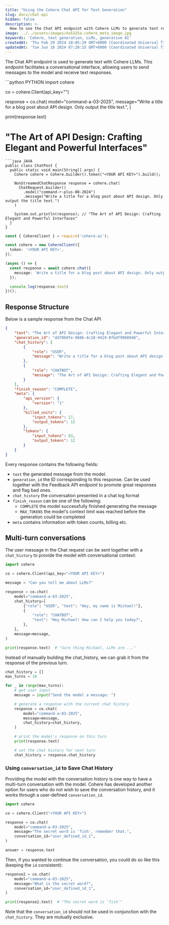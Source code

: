 ```yaml
---
title: "Using the Cohere Chat API for Text Generation"
slug: docs/chat-api
hidden: false
description: >-
  How to use the Chat API endpoint with Cohere LLMs to generate text responses in a conversational interface.
image: ../../assets/images/4a5325a-cohere_meta_image.jpg
keywords: 'Cohere, text generation, LLMs, generative AI'
createdAt: 'Thu Feb 29 2024 18:05:29 GMT+0000 (Coordinated Universal Time)'
updatedAt: 'Tue Jun 18 2024 07:20:15 GMT+0000 (Coordinated Universal Time)'
---
```

The Chat API endpoint is used to generate text with Cohere LLMs. This endpoint facilitates a conversational interface, allowing users to send messages to the model and receive text responses.

<CodeBlocks>
```python PYTHON
import cohere

co = cohere.Client(api_key="<YOUR API KEY>")

response = co.chat(
    model="command-a-03-2025",
    message="Write a title for a blog post about API design. Only output the title text.",
)

print(response.text)
# "The Art of API Design: Crafting Elegant and Powerful Interfaces"
```
```java JAVA
public class ChatPost {
  public static void main(String[] args) {
    Cohere cohere = Cohere.builder().token("<YOUR API KEY>").build();

    NonStreamedChatResponse response = cohere.chat(
      ChatRequest.builder()
      	.model("command-r-plus-08-2024")
      	.message("Write a title for a blog post about API design. Only output the title text.")
    )

    System.out.println(response); // "The Art of API Design: Crafting Elegant and Powerful Interfaces"
  }
}
```
```typescript TYPESCRIPT
const { CohereClient } = require('cohere-ai');

const cohere = new CohereClient({
  token: '<YOUR API KEY>',
});

(async () => {
  const response = await cohere.chat({
    message: 'Write a title for a blog post about API design. Only output the title text.',
  });

  console.log(response.text)
})();
```
</CodeBlocks>

## Response Structure

Below is a sample response from the Chat API

```json JSON
{
    "text": "The Art of API Design: Crafting Elegant and Powerful Interfaces",
    "generation_id": "dd78b9fe-988b-4c18-9419-8fbdf9968948",
    "chat_history": [
        {
            "role": "USER",
            "message": "Write a title for a blog post about API design. Only output the title text."
        },
        {
            "role": "CHATBOT",
            "message": "The Art of API Design: Crafting Elegant and Powerful Interfaces"
        }
    ],
    "finish_reason": "COMPLETE",
    "meta": {
        "api_version": {
            "version": "1"
        },
        "billed_units": {
            "input_tokens": 17,
            "output_tokens": 12
        },
        "tokens": {
            "input_tokens": 83,
            "output_tokens": 12
        }
    }
}
```

Every response contains the following fields:

- `text` the generated message from the model.
- `generation_id` the ID corresponding to this response. Can be used together with the Feedback API endpoint to promote great responses and flag bad ones.
- `chat_history` the conversation presented in a chat log format
- `finish_reason` can be one of the following:
  - `COMPLETE` the model successfully finished generating the message
  - `MAX_TOKENS` the model's context limit was reached before the generation could be completed
- `meta` contains information with token counts, billing etc.

## Multi-turn conversations

The user message in the Chat request can be sent together with a `chat_history` to provide the model with conversational context:

```python PYTHON
import cohere

co = cohere.Client(api_key="<YOUR API KEY>")

message = "Can you tell me about LLMs?"

response = co.chat(
    model="command-a-03-2025",
    chat_history=[
        {"role": "USER", "text": "Hey, my name is Michael!"},
        {
            "role": "CHATBOT",
            "text": "Hey Michael! How can I help you today?",
        },
    ],
    message=message,
)

print(response.text)  # "Sure thing Michael, LLMs are ..."
```

Instead of manually building the chat_history, we can grab it from the response of the previous turn.

```python PYTHON
chat_history = []
max_turns = 10

for _ in range(max_turns):
    # get user input
    message = input("Send the model a message: ")

    # generate a response with the current chat history
    response = co.chat(
        model="command-a-03-2025",
        message=message,
        chat_history=chat_history,
    )

    # print the model's response on this turn
    print(response.text)

    # set the chat history for next turn
    chat_history = response.chat_history
```

### Using `conversation_id` to Save Chat History

Providing the model with the conversation history is one way to have a multi-turn conversation with the model. Cohere has developed another option for users who do not wish to save the conversation history, and it works through a user-defined `conversation_id`. 

```python PYTHON
import cohere

co = cohere.Client("<YOUR API KEY>")

response = co.chat(
    model="command-a-03-2025",
    message="The secret word is 'fish', remember that.",
    conversation_id="user_defined_id_1",
)

answer = response.text
```

Then, if you wanted to continue the conversation, you could do so like this (keeping the `id` consistent):

```python PYTHON
response2 = co.chat(
    model="command-a-03-2025",
    message="What is the secret word?",
    conversation_id="user_defined_id_1",
)

print(response2.text)  # "The secret word is 'fish'"
```

Note that the `conversation_id` should not be used in conjunction with the `chat_history`. They are mutually exclusive.

